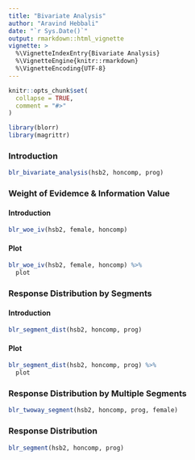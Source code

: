 ```yaml
---
title: "Bivariate Analysis"
author: "Aravind Hebbali"
date: "`r Sys.Date()`"
output: rmarkdown::html_vignette
vignette: >
  %\VignetteIndexEntry{Bivariate Analysis}
  %\VignetteEngine{knitr::rmarkdown}
  %\VignetteEncoding{UTF-8}
---
```


```r
knitr::opts_chunk$set(
  collapse = TRUE,
  comment = "#>"
)
```

```r
library(blorr)
library(magrittr)
```

### Introduction

```r
blr_bivariate_analysis(hsb2, honcomp, prog)
```

### Weight of Evidemce & Information Value

#### Introduction

```r
blr_woe_iv(hsb2, female, honcomp)
```

#### Plot

```r
blr_woe_iv(hsb2, female, honcomp) %>%
  plot
```

### Response Distribution by Segments

#### Introduction

```r
blr_segment_dist(hsb2, honcomp, prog)
```

#### Plot

```r
blr_segment_dist(hsb2, honcomp, prog) %>%
  plot
```

### Response Distribution by Multiple Segments

```r
blr_twoway_segment(hsb2, honcomp, prog, female)
```

### Response Distribution

```r
blr_segment(hsb2, honcomp, prog)
```


